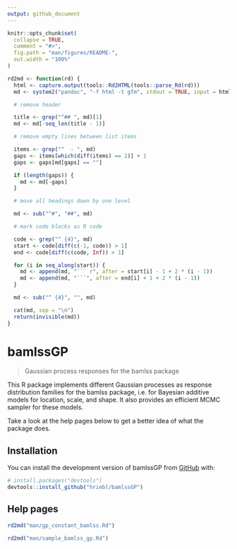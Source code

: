 ```yaml
---
output: github_document
---
```


<!-- README.md is generated from README.Rmd. Please edit that file -->

```r
knitr::opts_chunk$set(
  collapse = TRUE,
  comment = "#>",
  fig.path = "man/figures/README-",
  out.width = "100%"
)

rd2md <- function(rd) {
  html <- capture.output(tools::Rd2HTML(tools::parse_Rd(rd)))
  md <- system2("pandoc", "-f html -t gfm", stdout = TRUE, input = html)

  # remove header

  title <- grep("^## ", md)[1]
  md <- md[-seq_len(title - 1)]

  # remove empty lines between list items

  items <- grep("^  - ", md)
  gaps <- items[which(diff(items) == 2)] + 1
  gaps <- gaps[md[gaps] == ""]

  if (length(gaps)) {
    md <- md[-gaps]
  }

  # move all headings down by one level

  md <- sub("^#", "##", md)

  # mark code blocks as R code

  code <- grep("^ {4}", md)
  start <- code[diff(c(-1, code)) > 1]
  end <- code[diff(c(code, Inf)) > 1]

  for (i in seq_along(start)) {
    md <- append(md, "``` r", after = start[i] - 1 + 2 * (i - 1))
    md <- append(md, "```", after = end[i] + 1 + 2 * (i - 1))
  }

  md <- sub("^ {4}", "", md)

  cat(md, sep = "\n")
  return(invisible(md))
}
```

# bamlssGP

> Gaussian process responses for the bamlss package

<!-- badges: start -->
<!-- badges: end -->

This R package implements different Gaussian processes as response distribution families for the bamlss package, i.e. for Bayesian additive models for location, scale, and shape. It also provides an efficient MCMC sampler for these models.

Take a look at the help pages below to get a better idea of what the package does.

## Installation

You can install the development version of bamlssGP from [GitHub](https://github.com/) with:

``` r
# install.packages("devtools")
devtools::install_github("hriebl/bamlssGP")
```

## Help pages

```r
rd2md("man/gp_constant_bamlss.Rd")
```

```r
rd2md("man/sample_bamlss_gp.Rd")
```
